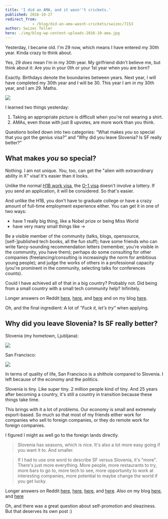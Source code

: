 ```yaml
---
title: 'I did an AMA, and it wasn''t crickets.'
published: 2016-10-27
redirect_from: 
            - /blog/did-an-ama-wasnt-crickets/swizec/7153
author: Swizec Teller
hero: ./img/blog-wp-content-uploads-2016-10-ama.jpg
---
```

Yesterday, I became old. I'm 29 now, which means I have entered my 30th year. Kinda crazy to think about.



Yes, 29 _does_ mean I'm in my 30th year. My girlfriend didn't believe me, but think about it: Are you in your 0th or your 1st year when you are born?



Exactly. Birthdays denote the boundaries between years. Next year, I will have completed my 30th year and I will be 30. This year I am _in_ my 30th year, and I am 29. Maths.



![](./img/blog-wp-content-uploads-2016-10-ama.jpg)



I learned two things yesterday:



1. Taking an appropriate picture is difficult when you're not wearing a shirt.
2. AMAs, even those with just 8 upvotes, are more work than you think.



Questions boiled down into two categories: “What makes _you_ so special that you got the genius visa?” and “Why did you leave Slovenia? Is SF really better?”



## What makes _you_ so special?



Nothing. I am not unique. _You_, too, can get the "alien with extraordinary ability in X" visa! It's easier than it looks.



Unlike the normal [H1B work visa](wikipedia), the [O-1 visa](wikipedia) doesn't involve a lottery. If you send an application, it will be considered. So that's easier.



And unlike the H1B, you don't have to graduate college or have a crazy amount of full-time employment experience either. You can get it in one of two ways:



- have 1 really big thing, like a Nobel prize or being Miss World
- have very many small things like →



Be a visible member of the community (talks, blogs, opensource, \[self-]published tech books, all the fun stuff); have some friends who can write fancy-sounding recommendation letters (remember, you're visible in the community, you have them); perhaps do some consulting for other companies (freelancing/consulting is increasingly the norm for ambitious young people); and judge the works of others in a professional capacity (you're prominent in the community, selecting talks for conferences counts).



Could I have achieved all of that in a big country? Probably not. Did being from a small country with a small tech community help? Infinitely.



Longer answers on Reddit [here](https://www.reddit.com/r/IAmA/comments/59c6el/im_29_been_coding_for_20_years_last_year_the_us/d97984z/), [here](https://www.reddit.com/r/IAmA/comments/59c6el/im_29_been_coding_for_20_years_last_year_the_us/d97dggd/), and [here](https://www.reddit.com/r/IAmA/comments/59c6el/im_29_been_coding_for_20_years_last_year_the_us/d97dwy9/) and on my blog [here](https://swizec.com/blog/how-i-got-a-visa-normally-reserved-for-nobel-laureates/swizec/6767).



Oh, and the final ingredient: A lot of _"Fuck it, let's try"_ when applying.



## Why did you leave Slovenia? Is SF really better?



Slovenia (my hometown, Ljubljana):



![](./img/blog-wp-content-uploads-2016-10-ljubljana.jpg)



San Francisco:



![](./img/blog-wp-content-uploads-2016-10-sanfrancisco.jpg)



In terms of quality of life, San Francisco is a shithole compared to Slovenia. I left because of the economy and the politics.



Slovenia is tiny. Like super tiny. 2 million people kind of tiny. And 25 years after becoming a country, it's still a country in transition because these things take time.



This brings with it a lot of problems. Our economy is small and extremely export-based. So much so that most of my friends either work for companies who sell to foreign companies, or they do remote work for foreign companies.



I figured I might as well go to the foreign lands directly.



> Slovenia has seasons, which is nice. It's also a lot more easy going if you want it to. And smaller.





> If I had to use one word to describe SF versus Slovenia, it's "more". There's just more everything. More people, more restaurants to try, more bars to go to, more tech to see, more opportunity to work at interesting companies, more potential to maybe change the world if you get lucky.



Longer answers on Reddit [here](https://www.reddit.com/r/IAmA/comments/59c6el/im_29_been_coding_for_20_years_last_year_the_us/d97nd5t/), [here](https://www.reddit.com/r/IAmA/comments/59c6el/im_29_been_coding_for_20_years_last_year_the_us/d97abou/), [here](https://www.reddit.com/r/IAmA/comments/59c6el/im_29_been_coding_for_20_years_last_year_the_us/d97dis2/), and [here](https://www.reddit.com/r/programming/comments/59c7gv/im_29_been_coding_for_20_years_last_year_the_us/d98cic1/). Also on my blog [here](https://swizec.com/blog/does-it-make-sense-move-san-francisco/swizec/6805), and [here](https://swizec.com/blog/its-good-to-be-back-but-i-still-dont-know-where-i-like-it-more/swizec/6610)



Oh, and there was a great question about self-promotion and sleaziness. But that deserves its own post :)